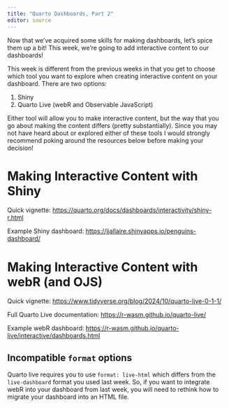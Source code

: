 ```yaml
---
title: "Quarto Dashboards, Part 2"
editor: source
---
```


Now that we've acquired some skills for making dashboards, let's spice them up
a bit! This week, we're going to add interactive content to our dashboards!

This week is different from the previous weeks in that you get to choose which 
tool you want to explore when creating interactive content on your dashboard. 
There are two options:

1. Shiny
2. Quarto Live (webR and Observable JavaScript)

Either tool will allow you to make interactive content, but the way that you 
go about making the content differs (pretty substantially). Since you may not 
have heard about or explored either of these tools I would strongly recommend
poking around the resources below before making your decision! 

# Making Interactive Content with Shiny 

Quick vignette: <https://quarto.org/docs/dashboards/interactivity/shiny-r.html> 

Example Shiny dashboard: <https://jjallaire.shinyapps.io/penguins-dashboard/>

# Making Interactive Content with webR (and OJS)

Quick vignette: <https://www.tidyverse.org/blog/2024/10/quarto-live-0-1-1/> 

Full Quarto Live documentation: <https://r-wasm.github.io/quarto-live/>

Example webR dashboard: <https://r-wasm.github.io/quarto-live/interactive/dashboards.html> 

::: {.callout-warning}
# Incompatible `format` options

Quarto live requires you to use `format: live-html` which differs from the 
`live-dashboard` format you used last week. So, if you want to integrate webR
into your dashboard from last week, you will need to rethink how to migrate
your dashboard into an HTML file. 
:::
